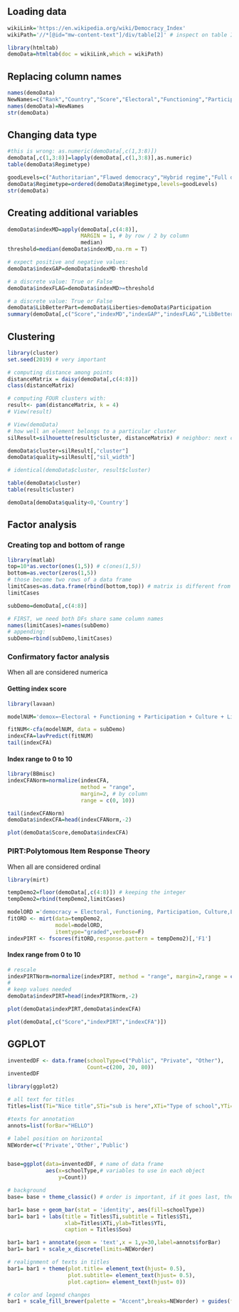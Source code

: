 
## Loading data

```r

wikiLink='https://en.wikipedia.org/wiki/Democracy_Index'
wikiPath='//*[@id="mw-content-text"]/div/table[2]' # inspect on table I want to have, then Copy Xpath

library(htmltab)
demoData=htmltab(doc = wikiLink,which = wikiPath)

```

## Replacing column names

```r

names(demoData)
NewNames=c("Rank","Country","Score","Electoral","Functioning","Participation","Culture","Liberties","Regimetype","Continent")
names(demoData)=NewNames
str(demoData)

```

## Changing data type

```r

#this is wrong: as.numeric(demoData[,c(1,3:8)])
demoData[,c(1,3:8)]=lapply(demoData[,c(1,3:8)],as.numeric)
table(demoData$Regimetype)

goodLevels=c("Authoritarian","Flawed democracy","Hybrid regime","Full democracy")
demoData$Regimetype=ordered(demoData$Regimetype,levels=goodLevels)
str(demoData)

```

## Creating additional variables 

```r

demoData$indexMD=apply(demoData[,c(4:8)],
                       MARGIN = 1, # by row / 2 by column
                       median)
threshold=median(demoData$indexMD,na.rm = T)

# expect positive and negative values:
demoData$indexGAP=demoData$indexMD-threshold

# a discrete value: True or False
demoData$indexFLAG=demoData$indexMD>=threshold

# a discrete value: True or False
demoData$LibBetterPart=demoData$Liberties>demoData$Participation
summary(demoData[,c("Score","indexMD","indexGAP","indexFLAG","LibBetterPart")])

```


## Clustering

```r

library(cluster)
set.seed(2019) # very important

# computing distance among points
distanceMatrix = daisy(demoData[,c(4:8)])
class(distanceMatrix)

# computing FOUR clusters with: 
result<- pam(distanceMatrix, k = 4)
# View(result)

# View(demoData)
# how well an element belongs to a particular cluster
silResult=silhouette(result$cluster, distanceMatrix) # neighbor: next close cluster  sil_width: the quality of clustering

demoData$cluster=silResult[,"cluster"]
demoData$quality=silResult[,"sil_width"]

# identical(demoData$cluster, result$cluster)

table(demoData$cluster)
table(result$cluster)

demoData[demoData$quality<0,'Country']

```

## Factor analysis 

### Creating top and bottom of range

```r

library(matlab)
top=10*as.vector(ones(1,5)) # c(ones(1,5))
bottom=as.vector(zeros(1,5))
# those become two rows of a data frame
limitCases=as.data.frame(rbind(bottom,top)) # matrix is different from dataframe
limitCases

subDemo=demoData[,c(4:8)]

# FIRST, we need both DFs share same column names
names(limitCases)=names(subDemo)
# appending:
subDemo=rbind(subDemo,limitCases)

```

### Confirmatory factor analysis
When all are considered numerica

#### Getting index score

```r

library(lavaan)

modelNUM='demox=~Electoral + Functioning + Participation + Culture + Liberties'

fitNUM<-cfa(modelNUM, data = subDemo)
indexCFA=lavPredict(fitNUM)
tail(indexCFA)

```

#### Index range to 0 to 10

```r

library(BBmisc)
indexCFANorm=normalize(indexCFA, 
                       method = "range", 
                       margin=2, # by column
                       range = c(0, 10))

tail(indexCFANorm)
demoData$indexCFA=head(indexCFANorm,-2)

plot(demoData$Score,demoData$indexCFA)

```

### PIRT:Polytomous Item Response Theory
When all are considered ordinal

```r

library(mirt)

tempDemo2=floor(demoData[,c(4:8)]) # keeping the integer
tempDemo2=rbind(tempDemo2,limitCases)

modelORD ='democracy = Electoral, Functioning, Participation, Culture,Liberties' 
fitORD <- mirt(data=tempDemo2, 
               model=modelORD, 
               itemtype="graded",verbose=F)
indexPIRT <- fscores(fitORD,response.pattern = tempDemo2)[,'F1']

```

#### Index range from 0 to 10

```r

# rescale
indexPIRTNorm=normalize(indexPIRT, method = "range", margin=2,range = c(0, 10))
#
# keep values needed
demoData$indexPIRT=head(indexPIRTNorm,-2)

plot(demoData$indexPIRT,demoData$indexCFA)

plot(demoData[,c("Score","indexPIRT","indexCFA")])

```

## GGPLOT

```r

inventedDF <- data.frame(schoolType=c("Public", "Private", "Other"),
                         Count=c(200, 20, 80))
inventedDF

library(ggplot2)

# all text for titles
Titles=list(Ti="Nice title",STi="sub is here",XTi="Type of school",YTi="Amount of schools",Sou="Source: imaginary")

#texts for annotation
annots=list(forBar="HELLO")

# label position on horizontal
NEWorder=c('Private','Other','Public')


base=ggplot(data=inventedDF, # name of data frame
            aes(x=schoolType,# variables to use in each object
                y=Count))

# background
base= base + theme_classic() # order is important, if it goes last, then previous things would be overrided 

bar1= base + geom_bar(stat = 'identity', aes(fill=schoolType)) 
bar1= bar1 + labs(title = Titles$Ti,subtitle = Titles$STi,
                  xlab=Titles$XTi,ylab=Titles$YTi,
                  caption = Titles$Sou)

bar1= bar1 + annotate(geom = 'text',x = 1,y=30,label=annots$forBar)
bar1= bar1 + scale_x_discrete(limits=NEWorder)

# realignment of texts in titles
bar1= bar1 + theme(plot.title= element_text(hjust= 0.5),
                   plot.subtitle= element_text(hjust= 0.5),
                   plot.caption= element_text(hjust= 0))

# color and legend changes
bar1 + scale_fill_brewer(palette = "Accent",breaks=NEWorder) + guides(fill = "legend")

```





